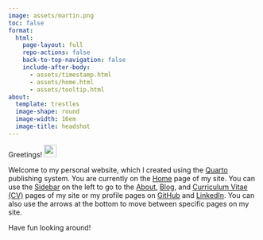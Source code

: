 ```yaml
---
image: assets/martin.png
toc: false
format:
  html:
    page-layout: full
    repo-actions: false
    back-to-top-navigation: false
    include-after-body:
      - assets/timestamp.html
      - assets/home.html
      - assets/tooltip.html
about:
  template: trestles
  image-shape: round
  image-width: 16em
  image-title: headshot
---
```


Greetings! <img src="assets/wave.gif" width="25px"/>

Welcome to my personal website, which I created using the [Quarto](https://quarto.org) publishing system. You are currently on the [Home](){.bi .bi-house-door} page of my site. You can use the [Sidebar](https://en.wikipedia.org/wiki/Sidebar_(computing)#:~:text=a%20graphical%20control%20element%20that%20displays%20various%20forms%20of%20information%20to%20the%20right%20or%20left%20side){.bi .bi-layout-text-sidebar-reverse} on the left to go to the [About](about){.bi .bi-info-circle}, [Blog](blog){.bi .bi-pencil}, and [Curriculum Vitae (CV)](cv){.bi .bi-file-earmark-person} pages of my site or my profile pages on [GitHub](https://github.com/maptv){.bi .bi-github} and [LinkedIn](https://www.linkedin.com/in/maptv){.bi .bi-linkedin}. You can also use the [arrows[]{.bi .bi-arrow-right-short}]{.bi .bi-arrow-left-short} at the bottom to move between specific pages on my site.

Have fun looking around!
